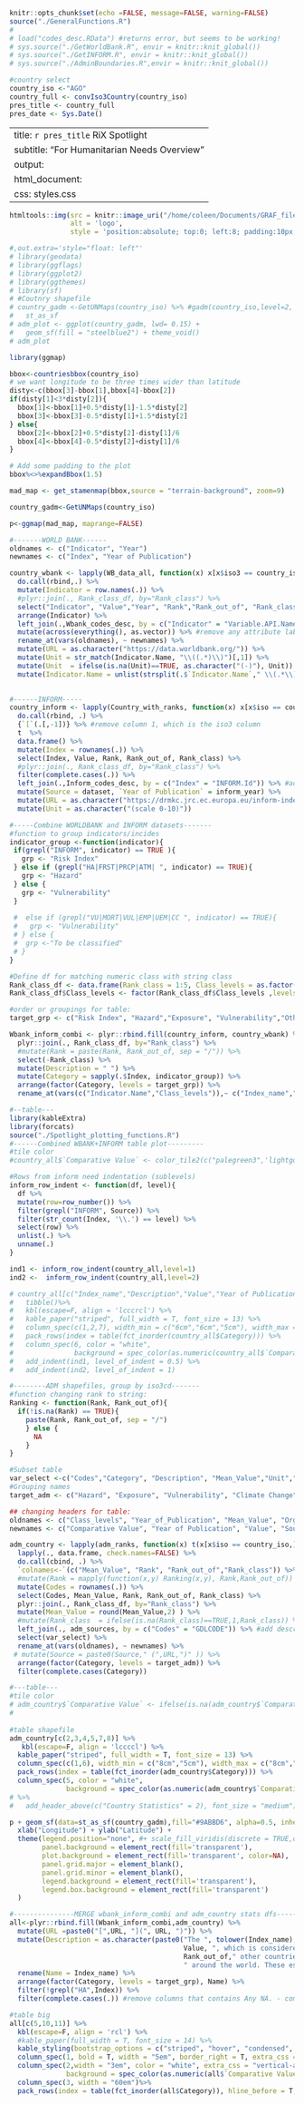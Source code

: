 ```r
knitr::opts_chunk$set(echo =FALSE, message=FALSE, warning=FALSE)
source("./GeneralFunctions.R")
# 
# load("codes_desc.RData") #returns error, but seems to be working!
# sys.source("./GetWorldBank.R", envir = knitr::knit_global())
# sys.source("./GetINFORM.R", envir = knitr::knit_global())
# sys.source("./AdminBoundaries.R",envir = knitr::knit_global())
```

```r
#country select
country_iso <-"AGO"
country_full <- convIso3Country(country_iso)
pres_title <- country_full
pres_date <- Sys.Date()
```
---
title: `r pres_title` RiX Spotlight
subtitle: "For Humanitarian Needs Overview"
output:
  html_document:
      css: styles.css
---

<style type="text/css">
h1.title {
  font-size: 50px;
  color:  #000000;
  text-align: center;
}
h3.subtitle {
  font-size: 30px;
  color:  #000000;
  text-align: center;
}
.table-hover > tbody > tr:hover { 
  background-color: #f7f7e6;
}
.main-container {
 zoom:70%;
  width: 80%;
    max-width:80%;
  }
</style>

```r
htmltools::img(src = knitr::image_uri("/home/coleen/Documents/GRAF_files/GRAF-RIX_Map-E _tall.svg"), 
               alt = 'logo', 
               style = 'position:absolute; top:0; left:8; padding:10px;')

```


```r
#,out.extra='style="float: left"'
# library(geodata)
# library(ggflags)
# library(ggplot2)
# library(ggthemes)
# library(sf)
# #Coutnry shapefile
# country_gadm <-GetUNMaps(country_iso) %>% #gadm(country_iso,level=2, path= tempdir()) %>%
#   st_as_sf
# adm_plot <- ggplot(country_gadm, lwd= 0.15) +
#   geom_sf(fill = "steelblue2") + theme_void()
# adm_plot

library(ggmap)

bbox<-countriesbbox(country_iso)
# we want longitude to be three times wider than latitude
disty<-c(bbox[3]-bbox[1],bbox[4]-bbox[2])
if(disty[1]<3*disty[2]){
  bbox[1]<-bbox[1]+0.5*disty[1]-1.5*disty[2]
  bbox[3]<-bbox[3]-0.5*disty[1]+1.5*disty[2]
} else{
  bbox[2]<-bbox[2]+0.5*disty[2]-disty[1]/6
  bbox[4]<-bbox[4]-0.5*disty[2]+disty[1]/6
}

# Add some padding to the plot
bbox%<>%expandBbox(1.5)

mad_map <- get_stamenmap(bbox,source = "terrain-background", zoom=9)

country_gadm<-GetUNMaps(country_iso)

p<-ggmap(mad_map, maprange=FALSE) 


```


```r
#-------WORLD BANK------
oldnames <- c("Indicator", "Year")
newnames <- c("Index", "Year of Publication")

country_wbank <- lapply(WB_data_all, function(x) x[x$iso3 == country_iso,]) %>%
  do.call(rbind,.) %>%
  mutate(Indicator = row.names(.)) %>% 
  #plyr::join(., Rank_class_df, by="Rank_class") %>%
  select("Indicator", "Value","Year", "Rank","Rank_out_of", "Rank_class") %>%
  arrange(Indicator) %>%
  left_join(.,Wbank_codes_desc, by = c("Indicator" = "Variable.API.Name")) %>% #add description and source
  mutate(across(everything(), as.vector)) %>% #remove any attribute label
  rename_at(vars(oldnames), ~ newnames) %>%
  mutate(URL = as.character("https://data.worldbank.org/")) %>%
  mutate(Unit = str_match(Indicator.Name, "\\((.*)\\)")[,1]) %>%
  mutate(Unit  = ifelse(is.na(Unit)==TRUE, as.character("(-)"), Unit)) %>%
  mutate(Indicator.Name = unlist(strsplit(.$`Indicator.Name`," \\(.*\\)")))
 

#------INFORM-----
country_inform <- lapply(Country_with_ranks, function(x) x[x$iso == country_iso,]) %>% #remove the iso column
  do.call(rbind, .) %>%
  {`[`(.[,-1])} %>% #remove column 1, which is the iso3 column
  t  %>%
  data.frame() %>%
  mutate(Index = rownames(.)) %>%
  select(Index, Value, Rank, Rank_out_of, Rank_class) %>%
  #plyr::join(., Rank_class_df, by="Rank_class") %>%
  filter(complete.cases(.)) %>%
  left_join(.,Inform_codes_desc, by = c("Index" = "INFORM.Id")) %>% #add description and source
  mutate(Source = dataset, `Year of Publication` = inform_year) %>%
  mutate(URL = as.character("https://drmkc.jrc.ec.europa.eu/inform-index")) %>%
  mutate(Unit = as.character("(scale 0-10)"))

#-----Combine WORLDBANK and INFORM datasets-------
#function to group indicators/incides
indicator_group <-function(indicator){
 if(grepl("INFORM", indicator) == TRUE ){
   grp <- "Risk Index"
 } else if (grepl("HA|FRST|PRCP|ATM| ", indicator) == TRUE){
   grp <- "Hazard"
 } else {
   grp <- "Vulnerability"
 }
  
 #  else if (grepl("VU|MORT|VUL|EMP|UEM|CC ", indicator) == TRUE){
 #   grp <- "Vulnerability"
 # } else {
 #  grp <-"To be classified"
 # }
}

#Define df for matching numeric class with string class
Rank_class_df <- data.frame(Rank_class = 1:5, Class_levels = as.factor(c("Very Low","Low","Moderate","High","Very High")))
Rank_class_df$Class_levels <- factor(Rank_class_df$Class_levels ,levels = c("Very Low","Low","Moderate","High","Very High"))

#order or groupings for table:
target_grp <- c("Risk Index", "Hazard","Exposure", "Vulnerability","Others -to be classified") 

Wbank_inform_combi <- plyr::rbind.fill(country_inform, country_wbank) %>%
  plyr::join(., Rank_class_df, by="Rank_class") %>%
  #mutate(Rank = paste(Rank, Rank_out_of, sep = "/")) %>%
  select(-Rank_class) %>%
  mutate(Description = " ") %>%
  mutate(Category = sapply(.$Index, indicator_group)) %>%
  arrange(factor(Category, levels = target_grp)) %>%
  rename_at(vars(c("Indicator.Name","Class_levels")),~ c("Index_name","Comparative Value"))
```

```r
#--table---
library(kableExtra)
library(forcats)
source("./Spotlight_plotting_functions.R")
#------Combined WBANK+INFORM table plot---------
#tile color
#country_all$`Comparative Value` <- color_tile2(c("palegreen3",'lightgoldenrod1', "tomato2"))(country_all$`Comparative Value`) #c("#9DBF9E", "#FCB97D", "#A84268")

#Rows from inform need indentation (sublevels)
inform_row_indent <- function(df, level){
  df %>%  
  mutate(row=row_number()) %>% 
  filter(grepl("INFORM", Source)) %>% 
  filter(str_count(Index, '\\.') == level) %>%
  select(row) %>%
  unlist(.) %>%
  unname(.)
}

ind1 <- inform_row_indent(country_all,level=1)
ind2 <-  inform_row_indent(country_all,level=2)

# country_all[c("Index_name","Description","Value","Year of Publication","Rank","Comparative Value","Source")] %>%
#   tibble()%>%
#   kbl(escape=F, align = 'lcccrcl') %>%
#   kable_paper("striped", full_width = T, font_size = 13) %>%
#   column_spec(c(1,2,7), width_min = c("6cm","6cm","5cm"), width_max = c("15cm","6cm","5cm")) %>%
#   pack_rows(index = table(fct_inorder(country_all$Category))) %>%
#   column_spec(6, color = "white",
#               background = spec_color(as.numeric(country_all$`Comparative Value`),alpha = 0.75, end = 0.4, option = "inferno")) %>%
#   add_indent(ind1, level_of_indent = 0.5) %>%
#   add_indent(ind2, level_of_indent = 1) 
```

```r

#--------ADM shapefiles, group by iso3cd-------
#function changing rank to string:
Ranking <- function(Rank, Rank_out_of){
  if(!is.na(Rank) == TRUE){
    paste(Rank, Rank_out_of, sep = "/")
    } else {
      NA
    }
}

#Subset table
var_select <-c("Codes","Category", "Description", "Mean_Value","Unit","Year_of_Publication", "Rank", "Rank_out_of","Class_levels", "Organisation", "URL")
#Grouping names
target_adm <- c("Hazard", "Exposure", "Vulnerability", "Climate Change")

## changing headers for table:
oldnames <- c("Class_levels", "Year_of_Publication", "Mean_Value", "Organisation", "Codes", "Description")
newnames <- c("Comparative Value", "Year of Publication", "Value", "Source", "Index", "Index_name") ##it's the mean value per country but labeling as `Value` to be same as basic risk data table column names 

adm_country <- lapply(adm_ranks, function(x) t(x[x$iso == country_iso,][-1])) %>%
  lapply(., data.frame, check.names=FALSE) %>%
  do.call(cbind, .) %>%
  `colnames<-`(c("Mean_Value", "Rank", "Rank_out_of","Rank_class")) %>%
  #mutate(Rank = mapply(function(x,y) Ranking(x,y), Rank,Rank_out_of)) %>%
  mutate(Codes = rownames(.)) %>%
  select(Codes, Mean_Value, Rank, Rank_out_of, Rank_class) %>%
  plyr::join(., Rank_class_df, by="Rank_class") %>%
  mutate(Mean_Value = round(Mean_Value,2) ) %>%
  #mutate(Rank_class  = ifelse(is.na(Rank_class)==TRUE,1,Rank_class)) %>% # to deal with NAs in Rank, for plotting later
  left_join(., adm_sources, by = c("Codes" = "GDLCODE")) %>% #add description and source
  select(var_select) %>%
  rename_at(vars(oldnames), ~ newnames) %>%
 # mutate(Source = paste0(Source," (",URL,")" )) %>%
  arrange(factor(Category, levels = target_adm)) %>%
  filter(complete.cases(Category))

#---table---
#tile color
# adm_country$`Comparative Value` <- ifelse(is.na(adm_country$`Comparative Value`),NA,color_tile2(c("palegreen3",'lightgoldenrod1', "tomato2"))(adm_country$`Comparative Value`))
#   
  
#table shapefile
adm_country[c(2,3,4,5,7,8)] %>%
   kbl(escape=F, align = 'lccccl') %>%
  kable_paper("striped", full_width = T, font_size = 13) %>%
  column_spec(c(1,6), width_min = c("8cm","5cm"), width_max = c("8cm","5cm")) %>%
  pack_rows(index = table(fct_inorder(adm_country$Category))) %>%
  column_spec(5, color = "white",
              background = spec_color(as.numeric(adm_country$`Comparative Value`),alpha = 0.75, end = 0.4, option = "inferno"))
# %>%
#   add_header_above(c("Country Statistics" = 2), font_size = "medium")
```

<!-- PLOTS AND TABLES from HERE: -->

<!-- <div style="float:right; position:relative; top:-150px;margin-bottom:-100px;margin-right:10px;"> -->
```r
p + geom_sf(data=st_as_sf(country_gadm),fill="#9ABBD6", alpha=0.5, inherit.aes = FALSE) +
  xlab("Longitude") + ylab("Latitude") +
  theme(legend.position="none", #+ scale_fill_viridis(discrete = TRUE,option = "G");p
        panel.background = element_rect(fill='transparent'),
        plot.background = element_rect(fill='transparent', color=NA),
        panel.grid.major = element_blank(),
        panel.grid.minor = element_blank(),
        legend.background = element_rect(fill='transparent'),
        legend.box.background = element_rect(fill='transparent')
  )

```
<!-- </div> -->

```r
#---------------MERGE wbank_inform_combi and adm_country stats dfs---------
all<-plyr::rbind.fill(Wbank_inform_combi,adm_country) %>%
  mutate(URL =paste0("[",URL, "](", URL, ")")) %>%
  mutate(Description = as.character(paste0("The ", tolower(Index_name)," ",Unit," for ", country_full," is estimated to be ",
                                           Value, ", which is considered as ", tolower(`Comparative Value`)," risk as compared to ",
                                           Rank_out_of," other countries. Additionally, ",country_full," ranks at ",Rank," out of ",Rank_out_of,
                                           " around the world. These estimates were taken from ",Source,", made in ",`Year of Publication`,". (", URL,")"))) %>%
  rename(Name = Index_name) %>%
  arrange(factor(Category, levels = target_grp), Name) %>%
  filter(!grepl("HA",Index)) %>%
  filter(complete.cases(.)) #remove columns that contains Any NA. - complete.cases

#table big
all[c(5,10,11)] %>%
  kbl(escape=F, align = 'rcl') %>%
  #kable_paper(full_width = T, font_size = 14) %>%
  kable_styling(bootstrap_options = c("striped", "hover", "condensed", "responsive"),full_width = T, font_size = 14) %>%
  column_spec(1, bold = T, width = "5em", border_right = T, extra_css = "vertical-align:middle;") %>%
  column_spec(2,width = "3em", color = "white", extra_css = "vertical-align:middle;",
              background = spec_color(as.numeric(all$`Comparative Value`),alpha = 0.5, end = 0.4, option = "inferno"))%>%
  column_spec(3, width = "60em")%>%
  pack_rows(index = table(fct_inorder(all$Category)), hline_before = T, bold=T) 

```



